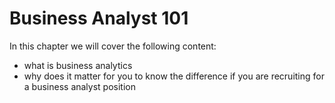 # Business Analyst 101

In this chapter we will cover the following content:

- what is business analytics
- why does it matter for you to know the difference if you are recruiting for a business analyst position